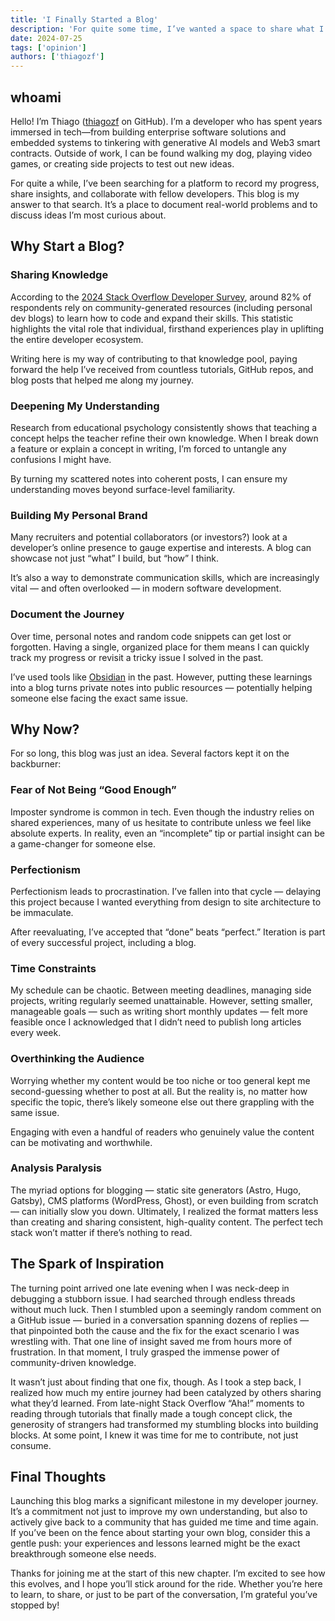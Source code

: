 ```yaml
---
title: 'I Finally Started a Blog'
description: 'For quite some time, I’ve wanted a space to share what I learn and connect with others.'
date: 2024-07-25
tags: ['opinion']
authors: ['thiagozf']
---
```


## whoami

Hello! I’m Thiago ([thiagozf] on GitHub). I’m a developer who has spent years immersed
in tech—from building enterprise software solutions and embedded systems to tinkering
with generative AI models and Web3 smart contracts. Outside of work, I can be found
walking my dog, playing video games, or creating side projects to test out new ideas.

For quite a while, I’ve been searching for a platform to record my progress,
share insights, and collaborate with fellow developers. This blog is my answer
to that search. It’s a place to document real-world problems and to discuss
ideas I’m most curious about.

## Why Start a Blog?

### Sharing Knowledge

According to the [2024 Stack Overflow Developer Survey], around 82% of
respondents rely on community-generated resources (including personal dev
blogs) to learn how to code and expand their skills. This statistic highlights
the vital role that individual, firsthand experiences play in uplifting the
entire developer ecosystem.

Writing here is my way of contributing to that knowledge pool, paying forward
the help I’ve received from countless tutorials, GitHub repos, and blog posts
that helped me along my journey.

### Deepening My Understanding

Research from educational psychology consistently shows that teaching a concept
helps the teacher refine their own knowledge. When I break down a feature or
explain a concept in writing, I’m forced to untangle any confusions I might
have.

By turning my scattered notes into coherent posts, I can ensure my
understanding moves beyond surface-level familiarity.

### Building My Personal Brand

Many recruiters and potential collaborators (or investors?) look at a
developer’s online presence to gauge expertise and interests. A blog can
showcase not just “what” I build, but “how” I think.

It’s also a way to demonstrate communication skills, which are increasingly
vital — and often overlooked — in modern software development.

### Document the Journey

Over time, personal notes and random code snippets can get lost or forgotten.
Having a single, organized place for them means I can quickly track my progress
or revisit a tricky issue I solved in the past.

I’ve used tools like [Obsidian] in the past. However, putting these learnings
into a blog turns private notes into public resources — potentially helping
someone else facing the exact same issue.

## Why Now?

For so long, this blog was just an idea. Several factors kept it on the
backburner:

### Fear of Not Being “Good Enough”

Imposter syndrome is common in tech. Even though the industry relies on shared
experiences, many of us hesitate to contribute unless we feel like absolute
experts. In reality, even an “incomplete” tip or partial insight can be a
game-changer for someone else.

### Perfectionism

Perfectionism leads to procrastination. I’ve fallen into that cycle — delaying
this project because I wanted everything from design to site architecture to be
immaculate.

After reevaluating, I’ve accepted that “done” beats “perfect.” Iteration is
part of every successful project, including a blog.

### Time Constraints

My schedule can be chaotic. Between meeting deadlines, managing side projects,
writing regularly seemed unattainable. However, setting smaller, manageable
goals — such as writing short monthly updates — felt more feasible once I
acknowledged that I didn’t need to publish long articles every week.

### Overthinking the Audience

Worrying whether my content would be too niche or too general kept me
second-guessing whether to post at all. But the reality is, no matter how
specific the topic, there’s likely someone else out there grappling with the
same issue.

Engaging with even a handful of readers who genuinely value the content can be
motivating and worthwhile.

### Analysis Paralysis

The myriad options for blogging — static site generators (Astro, Hugo, Gatsby),
CMS platforms (WordPress, Ghost), or even building from scratch — can initially
slow you down. Ultimately, I realized the format matters less than creating and
sharing consistent, high-quality content. The perfect tech stack won’t matter
if there’s nothing to read.

## The Spark of Inspiration

The turning point arrived one late evening when I was neck-deep in debugging a
stubborn issue. I had searched through endless threads without much luck. Then
I stumbled upon a seemingly random comment on a GitHub issue — buried in a
conversation spanning dozens of replies — that pinpointed both the cause and
the fix for the exact scenario I was wrestling with. That one line of insight
saved me from hours more of frustration. In that moment, I truly grasped the
immense power of community-driven knowledge.

It wasn’t just about finding that one fix, though. As I took a step back, I
realized how much my entire journey had been catalyzed by others sharing what
they’d learned. From late-night Stack Overflow “Aha!” moments to reading through
tutorials that finally made a tough concept click, the generosity of strangers
had transformed my stumbling blocks into building blocks. At some point, I knew
it was time for me to contribute, not just consume.

## Final Thoughts

Launching this blog marks a significant milestone in my developer journey. It’s
a commitment not just to improve my own understanding, but also to actively
give back to a community that has guided me time and time again. If you’ve been
on the fence about starting your own blog, consider this a gentle push: your
experiences and lessons learned might be the exact breakthrough someone else
needs.

Thanks for joining me at the start of this new chapter. I’m excited to see how
this evolves, and I hope you’ll stick around for the ride. Whether you’re here
to learn, to share, or just to be part of the conversation, I’m grateful you’ve
stopped by!

[thiagozf]: https://github.com/thiagozf
[Obsidian]: https://obsidian.md/
[2024 Stack Overflow Developer Survey]: https://survey.stackoverflow.co/2024/developer-profile#2-learning-to-code
